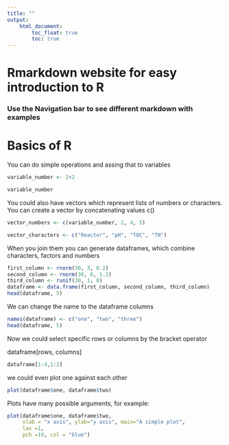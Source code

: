 ```yaml
---
title: ""
output:  
    html_document:  
        toc_float: true 
        toc: true  
---
```


# Rmarkdown website for easy introduction to R

### Use the Navigation bar to see different markdown with examples

# Basics of R

You can do simple operations and assing that to variables
```r
variable_number <- 2+2

variable_number
```
You could also have vectors which represent lists of numbers or characters.
You can create a vector by concatenating values c()
```r
vector_numbers <- c(variable_number, 2, 4, 5)

vector_characters <- c("Reactor", "pH", "TOC", "TN")
```

When you join them you can generate dataframes, which combine characters, factors and numbers
```r
first_column <- rnorm(30, 3, 0.2)
second_column <- rnorm(30, 8, 1.2)
third_column <- runif(30, 1, 8)
dataframe <- data.frame(first_column, second_column, third_column)
head(dataframe, 5)
```

We can change the name to the dataframe columns
```r
names(dataframe) <- c("one", "two", "three")
head(dataframe, 5)
```


Now we could select specific rows or columns by the bracket operator 

dataframe[rows, columns]
```r
dataframe[1:4,1:2]
```

we could even plot one against each other

```r
plot(dataframe$one, dataframe$two)
```

Plots have many possible arguments, for example:

```r
plot(dataframe$one, dataframe$two, 
     xlab = "x axis", ylab="y axis", main="A simple plot", 
     las =1,
     pch =19, col = "blue")

```

